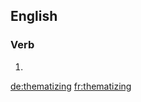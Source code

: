 
==English==

===Verb===
{{head|en}}

# {{present participle of|thematize|lang=en}}

[[de:thematizing]]
[[fr:thematizing]]